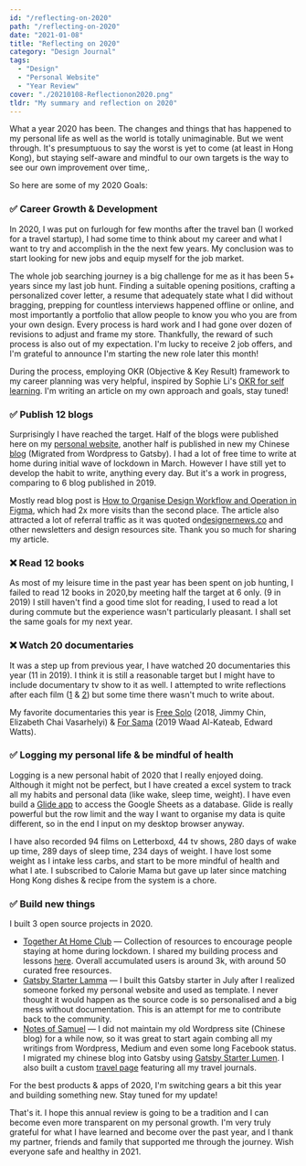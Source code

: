 ```yaml
---
id: "/reflecting-on-2020"
path: "/reflecting-on-2020"
date: "2021-01-08"
title: "Reflecting on 2020"
category: "Design Journal"
tags:
  - "Design"
  - "Personal Website"
  - "Year Review"
cover: "./20210108-Reflectionon2020.png"
tldr: "My summary and reflection on 2020"
---
```



What a year 2020 has been. The changes and things that has happened to my personal life as well as the world is totally unimaginable. But we went through. It's presumptuous to say the worst is yet to come (at least in Hong Kong), but staying self-aware and mindful to our own targets is the way to see our own improvement over time,.

So here are some of my 2020 Goals:
###  **✅ Career Growth & Development**
In 2020, I was put on furlough for few months after the travel ban (I worked for a travel startup), I had some time to think about my career and what I want to try and accomplish in the the next few years. My conclusion was to start looking for new jobs and equip myself for the job market. 

The whole job searching journey is a big challenge for me as it has been 5+ years since my last job hunt. Finding a suitable opening positions, crafting a personalized cover letter, a resume that adequately state what I did without bragging, prepping for countless interviews happened offline or online, and most importantly a portfolio that allow people to know you who you are from your own design. Every process is hard work and I had gone over dozen of revisions to adjust and frame my store. Thankfully, the reward of such process is also out of my expectation. I'm lucky to receive 2 job offers, and I'm grateful to announce I'm starting the new role later this month! 

During the process, employing OKR (Objective & Key Result) framework to my career planning was very helpful, inspired by Sophie Li's [OKR for self learning](https://github.com/sophi-li/OKRs-self-learning). I'm writing an article on  my own approach and goals, stay tuned! 

###  **✅ Publish 12 blogs**
Surprisingly I have reached the target. Half of the blogs were published here on my [personal website](https://desktopofsamuel.com/blog), another half is published in new my Chinese [blog](https://notes.desktopofsamuel.com) (Migrated from Wordpress to Gatsby).  I had a lot of free time to write at home during initial wave of lockdown in March. However I have still yet to develop the habit to write, anything every day. But it's a work in progress, comparing to 6 blog published in 2019. 

Mostly read blog post is [How to Organise Design Workflow and Operation in Figma](https://desktopofsamuel.com/how-to-organise-design-workflow-and-operation-in-figma), which had 2x more visits than the second place. The article also attracted a lot of referral traffic as it was quoted on[designernews.co](http://www.designernews.co/stories/107752-how-do-you-organize-your-figma-files) and other newsletters and design resources site. Thank you so much for sharing my article. 

###  **❌ Read 12 books**
As most of my leisure time in the past year has been spent on job hunting, I failed to read 12 books in 2020,by meeting half the target at 6 only. (9 in 2019) I still haven't find a good time slot for reading, I used to read a lot during commute but the experience wasn't particularly pleasant. I shall set the same goals for my next year. 

###  **❌ Watch 20 documentaries**
It was a step up from previous year, I have watched 20 documentaries this year (11 in 2019). I think it is still a reasonable target but I might have to include documentary tv show to it as well. I attempted to write reflections after each film ([1](https://desktopofsamuel.com/documentaries-watched-2020-apr-jun-edition) & [2](https://desktopofsamuel.com/documentaries-watched-2020-jan-mar-edition)) but some time there wasn't much to write about. 

My favorite documentaries this year is [Free Solo](https://desktopofsamuel.com/documentaries-watched-2020-jan-mar-edition) (2018, Jimmy Chin, Elizabeth Chai Vasarhelyi) & [For Sama](https://letterboxd.com/film/for-sama/) (2019 Waad Al-Kateab, Edward Watts). 

<Film poster={FreeSoloPoster2} title="Free Solo" year="2019" director="Jimmy Chin, Elizabeth Chai Vasarhelyi" rating="★★★★★"/>

<Film poster={ForSamaPoster} title="For Sama" year="2019" director="Waad Al-Kateab, Edward Watts" rating="★★★★★"/>

###  **✅ Logging my personal life & be mindful of health**
Logging is a new personal habit of 2020 that I really enjoyed doing. Although it might not be perfect, but I have created a excel system to track all my habits and personal data (like wake, sleep time, weight). I have even build a [Glide app](https://glideapps.com/r/wBB8mNsEXldm2GLDhT7m) to access the Google Sheets as a database. Glide is really powerful but the row limit and the way I want to organise my data is quite different, so in the end I input on my desktop browser anyway. 

I have also recorded 94 films on Letterboxd, 44 tv shows, 280 days of wake up time, 289 days of sleep time, 234 days of weight.  I have lost some weight as I intake less carbs, and start to be more mindful of health and what I ate. I subscribed to Calorie Mama but gave up later since matching Hong Kong dishes & recipe from the system is a chore.

###  **✅ Build new things**
I built 3 open source projects in 2020.
- [Together At Home Club](https://tgtathome.club/) — Collection of resources to encourage people staying at home during lockdown. I shared my building process and lessons [here](https://desktopofsamuel.com/takeaways-from-building-a-covid-19-curatorial-side-project). Overall accumulated users is around 3k, with around 50 curated free resources.
- [Gatsby Starter Lamma](https://gatsby-starter-lamma.netlify.app/about/) — I built this Gatsby starter in July after I realized someone forked my personal website and used as template. I never thought it would happen as the source code is so personalised and a big mess without documentation. This is an attempt for me to contribute back to the community.
- [Notes of Samuel](https://notes.desktopofsamuel.com/) — I did not maintain my old Wordpress site (Chinese blog) for a while now, so it was great to start again combing all my writings from Wordpress, Medium and even some long Facebook status. I migrated my chinese blog into Gatsby using [Gatsby Starter Lumen](https://github.com/desktopofsamuel/notes). I also built a custom [travel page](https://notes.desktopofsamuel.com/pages/travel/) featuring all my travel journals. 

For the best products & apps of 2020, I'm switching gears a bit this year and building something new. Stay tuned for my update!

That's it. I hope this annual review is going to be a tradition and I can become even more transparent on my personal growth. I'm very truly grateful for what I have learned and become over the past year, and I thank my partner, friends and family that supported me through the journey. Wish everyone safe and healthy in 2021.